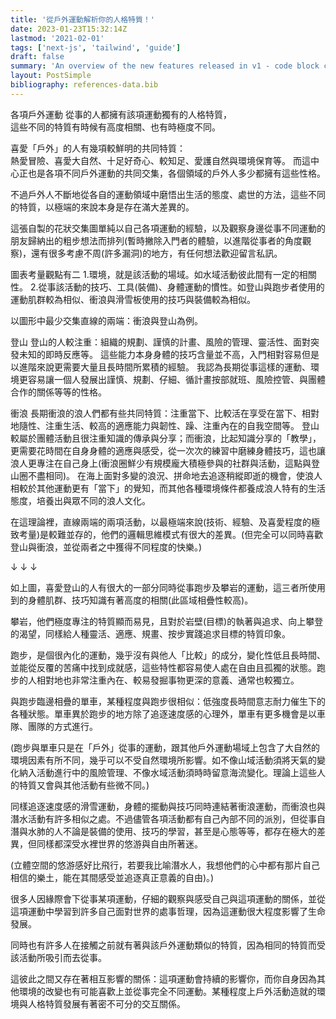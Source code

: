```yaml
---
title: '從戶外運動解析你的人格特質！'
date: 2023-01-23T15:32:14Z
lastmod: '2021-02-01'
tags: ['next-js', 'tailwind', 'guide']
draft: false
summary: 'An overview of the new features released in v1 - code block copy, multiple authors, frontmatter layout and more'
layout: PostSimple
bibliography: references-data.bib
---
```


各項戶外運動 從事的人都擁有該項運動獨有的人格特質，  
這些不同的特質有時候有高度相關、也有時極度不同。

 

喜愛「戶外」的人有幾項較鮮明的共同特質：  
熱愛冒險、喜愛大自然、十足好奇心、較知足、愛護自然與環境保育等。
而這中心正也是各項不同戶外運動的共同交集，各個領域的戶外人多少都擁有這些性格。

 

不過戶外人不斷地從各自的運動領域中磨悟出生活的態度、處世的方法，這些不同的特質，以極端的來說本身是存在滿大差異的。

 

這張自製的花狀交集圖單純以自己各項運動的經驗，以及觀察身邊從事不同運動的朋友歸納出的粗步想法而排列(暫時撇除入門者的體驗，以進階從事者的角度觀察)，還有很多考慮不周(許多漏洞)的地方，有任何想法歡迎留言私訊。

圖表考量觀點有二
1.環境，就是該活動的場域。如水域活動彼此間有一定的相關性。
2.從事該活動的技巧、工具(裝備)、身體運動的慣性。如登山與跑步者使用的運動肌群較為相似、衝浪與滑雪板使用的技巧與裝備較為相似。

 

以圖形中最少交集直線的兩端：衝浪與登山為例。


登山
登山的人較注重：組織的規劃、謹慎的計畫、風險的管理、靈活性、面對突發未知的即時反應等。
這些能力本身身體的技巧含量並不高，入門相對容易但是以進階來說更需要大量且長時間所累積的經驗。
我認為長期從事這樣的運動、環境更容易讓一個人發展出謹慎、規劃、仔細、循計畫按部就班、風險控管、與團體合作的關係等等的性格。

衝浪
長期衝浪的浪人們都有些共同特質：注重當下、比較活在享受在當下、相對地隨性、注重生活、較高的適應能力與韌性、躁、注重內在的自我空間等。
登山較屬於團體活動且很注重知識的傳承與分享；而衝浪，比起知識分享的「教學」，更需要花時間在自身身體的適應與感受，從一次次的練習中磨練身體技巧，這也讓浪人更專注在自己身上(衝浪圈鮮少有規模龐大積極參與的社群與活動，這點與登山圈不盡相同)。
在海上面對多變的浪況、拼命地去追逐稍縱即逝的機會，使浪人相較於其他運動更有「當下」的覺知，而其他各種環境條件都養成浪人特有的生活態度，培養出與眾不同的浪人文化。

 

 

在這理論裡，直線兩端的兩項活動，以最極端來說(技術、經驗、及喜愛程度的極致考量)是較難並存的，他們的邏輯思維模式有很大的差異。(但完全可以同時喜歡登山與衝浪，並從兩者之中獲得不同程度的快樂。)

 

↓
↓
↓

 

如上圖，喜愛登山的人有很大的一部分同時從事跑步及攀岩的運動，這三者所使用到的身體肌群、技巧知識有著高度的相關(此區域相疊性較高)。

 

攀岩，他們極度專注的特質顯而易見，且對於岩壁(目標)的執著與追求、向上攀登的渴望，同樣給人種靈活、適應、規畫、按步實踐追求目標的特質印象。

跑步，是個很內化的運動，幾乎沒有與他人「比較」的成分，變化性低且長時間、並能從反覆的苦痛中找到成就感，這些特性都容易使人處在自由且孤獨的狀態。跑步的人相對地也非常注重內在、較易發掘事物更深的意義、通常也較獨立。

與跑步臨邊相疊的單車，某種程度與跑步很相似：低強度長時間意志耐力催生下的各種狀態。單車異於跑步的地方除了追逐速度感的心理外，單車有更多機會是以車隊、團隊的方式進行。

(跑步與單車只是在「戶外」從事的運動，跟其他戶外運動場域上包含了大自然的環境因素有所不同，幾乎可以不受自然環境所影響。如不像山域活動須將天氣的變化納入活動進行中的風險管理、不像水域活動須時時留意海流變化。理論上這些人的特質又會與其他活動有些微不同。)

 

同樣追逐速度感的滑雪運動，身體的擺動與技巧同時連結著衝浪運動，而衝浪也與潛水活動有許多相似之處。不過儘管各項活動都有自己內部不同的派別，但從事自潛與水肺的人不論是裝備的使用、技巧的學習，甚至是心態等等，都存在極大的差異，但同樣都深受水裡世界的悠游與自由所著迷。

(立體空間的悠游感好比飛行，若要我比喻潛水人，我想他們的心中都有那片自己相信的樂土，能在其間感受並追逐真正意義的自由)。)

 

 

 

很多人因緣際會下從事某項運動，仔細的觀察與感受自己與這項運動的關係，並從這項運動中學習到許多自己面對世界的處事哲理，因為這運動很大程度影響了生命發展。

同時也有許多人在接觸之前就有著與該戶外運動類似的特質，因為相同的特質而受該活動所吸引而去從事。

這彼此之間又存在著相互影響的關係：這項運動會持續的影響你，而你自身因為其他環境的改變也有可能喜歡上並從事完全不同運動。某種程度上戶外活動造就的環境與人格特質發展有著密不可分的交互關係。